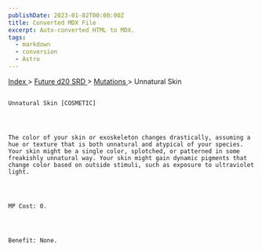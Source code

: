 ```yaml
---
publishDate: 2023-01-02T00:00:00Z
title: Converted MDX File
excerpt: Auto-converted HTML to MDX.
tags:
  - markdown
  - conversion
  - Astro
---
```


[
Index
](-index) >
[
Future d20 SRD
](future-d20-srd-index) >
[
Mutations
](future-d20-srd-mutations-index) > Unnatural Skin

##

    Unnatural Skin [COSMETIC]




    The color of your skin or exoskeleton changes drastically, assuming a hue or texture that is both unnatural and atypical of your species. Your skin might be a single color, splotched, or patterned in some freakishly unnatural way. Your skin might gain dynamic pigments that change color based on outside stimuli, such as exposure to ultraviolet light.




    MP Cost: 0.




    Benefit: None.
